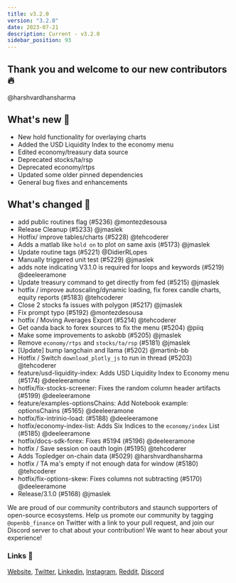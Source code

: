 ```yaml
---
title: v3.2.0
version: "3.2.0"
date: 2023-07-21
description: Current - v3.2.0
sidebar_position: 93
---
```


## Thank you and welcome to our new contributors 🔥
@harshvardhansharma

## What's new 🎉
* New hold functionality for overlaying charts
* Added the USD Liquidity Index to the economy menu
* Edited economy/treasury data source
* Deprecated stocks/ta/rsp
* Deprecated economy/rtps
* Updated some older pinned dependencies
* General bug fixes and enhancements


## What's changed 🚀
* add public routines flag (#5236) @montezdesousa
* Release Cleanup (#5233) @jmaslek
* Hotfix/ improve tables/charts (#5228) @tehcoderer
* Adds a matlab like `hold on` to plot on same axis (#5173) @jmaslek
* Update routine tags (#5221) @DidierRLopes
* Manually triggered unit test (#5229) @jmaslek
* adds note indicating V3.1.0 is required for loops and keywords (#5219) @deeleeramone
* Update treasury command to get directly from fed (#5215) @jmaslek
* hotfix / improve autoscaling/dynamic loading, fix forex candle charts, equity reports (#5183) @tehcoderer
* Close 2 stocks fa issues with polygon (#5217) @jmaslek
* Fix prompt typo (#5192) @montezdesousa
* hotfix / Moving Averages Export (#5214) @tehcoderer
* Get oanda back to forex sources to fix the menu (#5204) @piiq
* Make some improvements to askobb (#5205) @jmaslek
* Remove `economy/rtps` and `stocks/ta/rsp` (#5181) @jmaslek
* [Update] bump langchain and llama (#5202) @martinb-bb
* Hotfix / Switch `download_plotly_js` to run in thread (#5203) @tehcoderer
* feature/usd-liquidity-index: Adds USD Liquidity Index to Economy menu (#5174) @deeleeramone
* hotfix/fix-stocks-screener: Fixes the random column header artifacts (#5199) @deeleeramone
* feature/examples-optionsChains: Add Notebook example: optionsChains (#5165) @deeleeramone
* hotfix/fix-intrinio-load:  (#5188) @deeleeramone
* hotfix/economy-index-list: Adds Six Indices to the `economy/index` List (#5185) @deeleeramone
* hotfix/docs-sdk-forex: Fixes #5194 (#5196) @deeleeramone
* hotfix / Save session on oauth login (#5195) @tehcoderer
* Adds Topledger on-chain data (#5029) @harshvardhansharma
* hotfix / TA ma's empty if not enough data for window (#5180) @tehcoderer
* hotfix/fix-options-skew: Fixes columns not subtracting (#5170) @deeleeramone
* Release/3.1.0 (#5168) @jmaslek

We are proud of our community contributors and staunch supporters of open-source ecosystems.
Help us promote our community by tagging `@openbb_finance` on Twitter with a link to your pull request,
and join our Discord server to chat about your contribution! We want to hear about your experience!

### Links 🦋
[Website](https://openbb.co/), [Twitter](https://twitter.com/openbb_finance), [Linkedin](https://www.linkedin.com/company/openbb-finance), [Instagram](https://www.instagram.com/openbb.finance/), [Reddit](https://www.reddit.com/r/openbb/), [Discord](https://discord.com/invite/xPHTuHCmuV)
